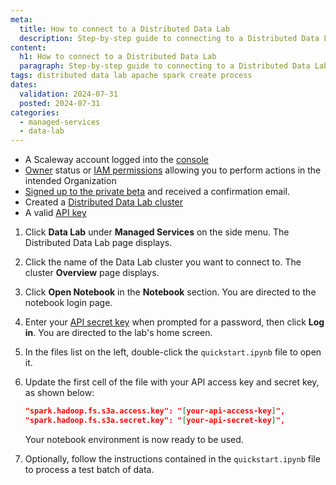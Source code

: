 ```yaml
---
meta:
  title: How to connect to a Distributed Data Lab
  description: Step-by-step guide to connecting to a Distributed Data Lab with the Scaleway console.
content:
  h1: How to connect to a Distributed Data Lab
  paragraph: Step-by-step guide to connecting to a Distributed Data Lab with the Scaleway console.
tags: distributed data lab apache spark create process
dates:
  validation: 2024-07-31
  posted: 2024-07-31
categories:
  - managed-services
  - data-lab
---
```


<Macro id="requirements" />

- A Scaleway account logged into the [console](https://console.scaleway.com)
- [Owner](/identity-and-access-management/iam/concepts/#owner) status or [IAM permissions](/identity-and-access-management/iam/concepts/#permission) allowing you to perform actions in the intended Organization
- [Signed up to the private beta](https://www.scaleway.com/fr/betas/#distributed-data-lab) and received a confirmation email.
- Created a [Distributed Data Lab cluster](/managed-services/data-lab/how-to/create-data-lab/)
- A valid [API key](/identity-and-access-management/iam/how-to/create-api-keys/)

1. Click **Data Lab** under **Managed Services** on the side menu. The Distributed Data Lab page displays.

2. Click the name of the Data Lab cluster you want to connect to. The cluster **Overview** page displays.

3. Click **Open Notebook** in the **Notebook** section. You are directed to the notebook login page.

4. Enter your [API secret key](/identity-and-access-management/iam/concepts/#api-key) when prompted for a password, then click **Log in**. You are directed to the lab's home screen.

5. In the files list on the left, double-click the `quickstart.ipynb` file to open it.

6. Update the first cell of the file with your API access key and secret key, as shown below:

    ```json
    "spark.hadoop.fs.s3a.access.key": "[your-api-access-key]",
    "spark.hadoop.fs.s3a.secret.key": "[your-api-secret-key]",
    ```

    Your notebook environment is now ready to be used.

7. Optionally, follow the instructions contained in the `quickstart.ipynb` file to process a test batch of data.